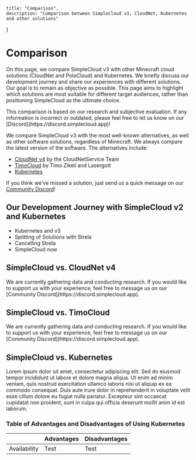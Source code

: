    title: "Comparison",
    description: "Comparison between SimpleCloud v3, CloudNet, Kubernetes and other solutions"
}

# Comparison
On this page, we compare SimpleCloud v3 with other Minecraft cloud solutions (CloudNet and PoloCloud) and Kubernetes. We briefly discuss our development journey and share our experiences with different solutions. Our goal is to remain as objective as possible. This page aims to highlight which solutions are most suitable for different target audiences, rather than positioning SimpleCloud as the ultimate choice.

<Note>
    This comparison is based on our research and subjective evaluation. If any information is incorrect or outdated, please feel free to let us know on our [Discord](https://discord.simplecloud.app)!
</Note>

We compare SimpleCloud v3 with the most well-known alternatives, as well as other software solutions, regardless of Minecraft. We always compare the latest version of the software. The alternatives include:
- [CloudNet v4](https://github.com/CloudNetService) by the CloudNetService Team
- [TimoCloud](https://github.com/TimoCloud/TimoCloud) by Timo Zikeli and Lasergott
- [Kubernetes](https://kubernetes.io/docs/home/)

If you think we've missed a solution, just send us a quick message on our [Community Discord](https://discord.simplecloud.app)!

## Our Development Journey with SimpleCloud v2 and Kubernetes
- Kubernetes and v3
- Splitting of Solutions with Strela
- Cancelling Strela
- SimpleCloud now

## SimpleCloud vs. CloudNet v4
<DangerNote>
    We are currently gathering data and conducting research. If you would like to support us with your experience, feel free to message us on our [Community Discord](https://discord.simplecloud.app).
</DangerNote>

## SimpleCloud vs. TimoCloud
<DangerNote>
    We are currently gathering data and conducting research. If you would like to support us with your experience, feel free to message us on our [Community Discord](https://discord.simplecloud.app).
</DangerNote>

## SimpleCloud vs. Kubernetes
Lorem ipsum dolor sit amet, consectetur adipiscing elit. Sed do eiusmod tempor incididunt ut labore et dolore magna aliqua. Ut enim ad minim veniam, quis nostrud exercitation ullamco laboris nisi ut aliquip ex ea commodo consequat. Duis aute irure dolor in reprehenderit in voluptate velit esse cillum dolore eu fugiat nulla pariatur. Excepteur sint occaecat cupidatat non proident, sunt in culpa qui officia deserunt mollit anim id est laborum.

### Table of Advantages and Disadvantages of Using Kubernetes

|              | Advantages | Disadvantages |
| ------------ | ---------- | ------------- |
| Availability | Test       | Test          |